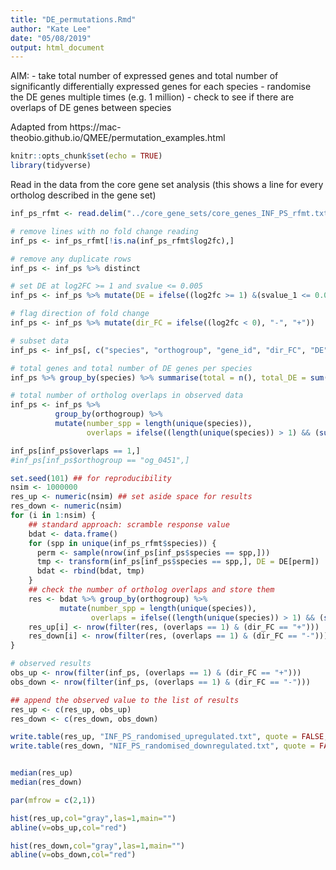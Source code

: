 ```yaml
---
title: "DE_permutations.Rmd"
author: "Kate Lee"
date: "05/08/2019"
output: html_document
---
```


AIM: 
- take total number of expressed genes and total number of significantly differentially expressed genes for each species
- randomise the DE genes multiple times (e.g. 1 million)
- check to see if there are overlaps of DE genes between species 

Adapted from https://mac-theobio.github.io/QMEE/permutation_examples.html
```r
knitr::opts_chunk$set(echo = TRUE)
library(tidyverse)
```

Read in the data from the core gene set analysis (this shows a line for every ortholog described in the gene set)

```r

inf_ps_rfmt <- read.delim("../core_gene_sets/core_genes_INF_PS_rfmt.txt", header = TRUE, sep = "\t")

# remove lines with no fold change reading
inf_ps <- inf_ps_rfmt[!is.na(inf_ps_rfmt$log2fc),]

# remove any duplicate rows
inf_ps <- inf_ps %>% distinct

# set DE at log2FC >= 1 and svalue <= 0.005
inf_ps <- inf_ps %>% mutate(DE = ifelse((log2fc >= 1) &(svalue_1 <= 0.005), 1, 0))

# flag direction of fold change
inf_ps <- inf_ps %>% mutate(dir_FC = ifelse((log2fc < 0), "-", "+"))

# subset data
inf_ps <- inf_ps[, c("species", "orthogroup", "gene_id", "dir_FC", "DE")]

# total genes and total number of DE genes per species
inf_ps %>% group_by(species) %>% summarise(total = n(), total_DE = sum(DE))

# total number of ortholog overlaps in observed data
inf_ps <- inf_ps %>% 
          group_by(orthogroup) %>% 
          mutate(number_spp = length(unique(species)), 
                 overlaps = ifelse((length(unique(species)) > 1) && (sum(DE) == length(unique(species))), 1, 0))

inf_ps[inf_ps$overlaps == 1,]
#inf_ps[inf_ps$orthogroup == "og_0451",]
```



```r
set.seed(101) ## for reproducibility
nsim <- 1000000
res_up <- numeric(nsim) ## set aside space for results
res_down <- numeric(nsim)
for (i in 1:nsim) {
    ## standard approach: scramble response value
    bdat <- data.frame()
    for (spp in unique(inf_ps_rfmt$species)) {
      perm <- sample(nrow(inf_ps[inf_ps$species == spp,]))
      tmp <- transform(inf_ps[inf_ps$species == spp,], DE = DE[perm])
      bdat <- rbind(bdat, tmp)
    }
    ## check the number of ortholog overlaps and store them
    res <- bdat %>% group_by(orthogroup) %>% 
           mutate(number_spp = length(unique(species)), 
                  overlaps = ifelse((length(unique(species)) > 1) && (sum(DE) == length(unique(species))), 1, 0))
    res_up[i] <- nrow(filter(res, (overlaps == 1) & (dir_FC == "+")))
    res_down[i] <- nrow(filter(res, (overlaps == 1) & (dir_FC == "-")))
}

# observed results
obs_up <- nrow(filter(inf_ps, (overlaps == 1) & (dir_FC == "+")))
obs_down <- nrow(filter(inf_ps, (overlaps == 1) & (dir_FC == "-")))

## append the observed value to the list of results
res_up <- c(res_up, obs_up)
res_down <- c(res_down, obs_down)

write.table(res_up, "INF_PS_randomised_upregulated.txt", quote = FALSE, row.names = FALSE)
write.table(res_down, "NIF_PS_randomised_downregulated.txt", quote = FALSE, row.names = FALSE)


median(res_up)
median(res_down)
```


```r

par(mfrow = c(2,1))

hist(res_up,col="gray",las=1,main="")
abline(v=obs_up,col="red")

hist(res_down,col="gray",las=1,main="")
abline(v=obs_down,col="red")
```